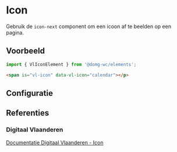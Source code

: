 
# Icon

<CustomDocMetaData id="elements-icon-icon" />

Gebruik de `icon-next` component om een icoon af te beelden op een pagina.<br/>


## Voorbeeld

```js
import { VlIconElement } from '@domg-wc/elements';
```

```html
<span is="vl-icon" data-vl-icon="calendar"></p>
```

<Canvas of={VlIconStories.iconDefault} />


## Configuratie

<ArgTypes of={VlIconStories.iconDefault} />


## Referenties

### Digitaal Vlaanderen

[Documentatie Digitaal Vlaanderen - Icon](https://overheid.vlaanderen.be/webuniversum/v3/documentation/atoms/vl-ui-icon)

